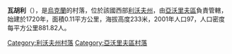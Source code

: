 {{unreferenced|time=2016-10-09T12:37:32+00:00}}
{{coord|50|1|0|N|23|22|22|E|scale:100000|display=title}}

'''瓦胡利'''（{{lang-uk|Вахули}}），是[[烏克蘭|烏克蘭]]的村落，位於該國西部[[利沃夫州|利沃夫州]]，由[[亞沃里夫區|亞沃里夫區]]負責管轄，始建於1720年，面積0.11平方公里，海拔高度233米，2001年人口97，人口密度每平方公里881.82人。

{{DEFAULTSORT:Вахули}}
[[Category:利沃夫州村落|Category:利沃夫州村落]]
[[Category:亞沃里夫區村落|Category:亞沃里夫區村落]]


{{Lviv-geo-stub}}